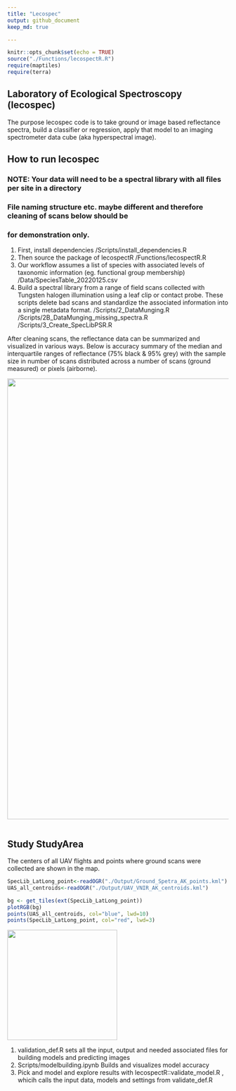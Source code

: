 ```yaml
---
title: "Lecospec"
output: github_document
keep_md: true

---
```


```r
knitr::opts_chunk$set(echo = TRUE)
source("./Functions/lecospectR.R")
require(maptiles)
require(terra)
```
## Laboratory of Ecological Spectroscopy (lecospec)
The purpose lecospec code is to take ground or image based reflectance spectra, build a classifier or regression,
apply that model to an imaging spectrometer data cube (aka hyperspectral image). 

## How to run lecospec 
### NOTE: Your data will need to be a spectral library with all files per site in a directory
### File naming structure etc. maybe different and therefore cleaning of scans below should be
### for demonstration only.

1) First, install dependencies 
/Scripts/install_dependencies.R
2) Then source the package of lecospectR 
/Functions/lecospectR.R
3) Our workflow assumes a list of species with associated levels of taxonomic information (eg. functional group membership) 
/Data/SpeciesTable_20220125.csv
4) Build a spectral library from a range of field scans collected with Tungsten halogen illumination using a leaf clip or contact probe. 
These scripts delete bad scans and standardize the associated information into a single metadata format.
/Scripts/2_DataMunging.R                                     
/Scripts/2B_DataMunging_missing_spectra.R   
/Scripts/3_Create_SpecLibPSR.R

After cleaning scans, the reflectance data can be summarized and visualized in various ways. Below is accuracy
summary of the median and interquartile ranges of reflectance (75% black & 95% grey) with the sample size in 
number of scans distributed across a number of scans (ground measured) or pixels (airborne).

<img src="./Output/Fnc_grp1_spectral_profiles_PFT_IMG_SPECTRA_ALL.jpg" width="1000" height="1000">

```r

```

## Study StudyArea
The centers of all UAV flights and points where ground scans were collected are shown in the map.
```r
SpecLib_LatLong_point<-readOGR("./Output/Ground_Spetra_AK_points.kml") 
UAS_all_centroids<-readOGR("./Output/UAV_VNIR_AK_centroids.kml") 

bg <- get_tiles(ext(SpecLib_LatLong_point))
plotRGB(bg)
points(UAS_all_centroids, col="blue", lwd=10)
points(SpecLib_LatLong_point, col="red", lwd=3)

```
<img src="./Output/StudyAreaGround_Airborne_Spectra_Locs.jpg" width="250" height="250">

1) validation_def.R sets all the input, output and needed associated files for building models and predicting images
2) Scripts/modelbuilding.ipynb Builds and visualizes model accuracy
3) Pick and model and explore results with lecospectR::validate_model.R , whicih calls the input data, models and settings from validate_def.R


